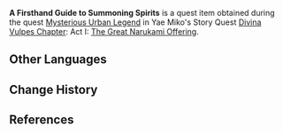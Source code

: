 {{Item Infobox
|id           = 101698
|image        = Item A Firsthand Guide to Summoning Spirits.png
|type         = Quest Items
|description  = A light novel that has been popular in Inazuma lately. It contains all manner of bizarre tales involving ancient youkai.
|source1      = [[Mysterious Urban Legend]]
}}
'''A Firsthand Guide to Summoning Spirits''' is a quest item obtained during the quest [[Mysterious Urban Legend]] in Yae Miko's Story Quest [[Divina Vulpes Chapter]]: Act I: [[The Great Narukami Offering]].

==Other Languages==
{{Other Languages
|en      = A Firsthand Guide to Summoning Spirits
|zhs     = 《真实探灵笔记》
|zhs_rm  = “Zhēnshí Tànlíng Bǐjì”
|zht     = 《真實探靈筆記》
|zht_rm  = “Zhēnshí Tànlíng Bǐjì”
|zh_tl   = "True Visiting Spirit Notes"
|ja      = 『真正探霊筆記』
|ja_rm   = "Shinsei Tanrei Hikki"<ref>{{Ref/Quest|Mysterious Urban Legend|note=Japanese Voice-Over}}</ref>
|ja_tl   = "Authentic Notes on Spirit Summoning"
|ko      = 《혼령 소환 가이드》
|ko_rm   = "Honryeong Sohwan Ga'ideu"
|ko_tl   = "Spirit Summon Guide"
|es      = Guía de invocación de espíritus
|es_tl   = Spirit invocation guide
|fr      = Guide pratique sur le spiritisme
|fr_tl   = Handy Guide About Spiritism
|ru      = «Правдивое руководство по вызову духов»
|ru_tl   = 
|th      = "คู่มืออัญเชิญวิญญาณ"
|th_rm   = 
|th_tl   = 
|vi      = Ký Sự Gọi Hồn
|vi_tl   = 
|de      = „Ein Leitfaden zur Geisterbeschwörung aus erster Hand“
|de_tl   = "A Firsthand Guideline to Summoning Ghosts"
|id      = Buku Panduan Memanggil Roh
|id_tl   = Guidebook of Summoning Spirits
|pt      = "Guia em Primeira Mão para Evocar Espíritos"
|pt_tl   = "Firsthand Guide to Summon Spirits"
}}

==Change History==
{{Change History|2.5}}

==References==
{{Reflist}}